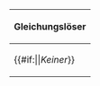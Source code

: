 {|class="fcinfobox wikitable ct" width=100% height=100% style="float: right; width: 230px; margin-left: 1em; margin-top: -0.5em" |
  ! class="ctOdd"|Gleichungslöser
  |-
  | class="ctEven"|{{#if:{{{Solvers|}}}|{{{Solvers}}}|''Keiner''}}
|}<noinclude><!-- Note to editors: Do Not Remove This Tag. -->